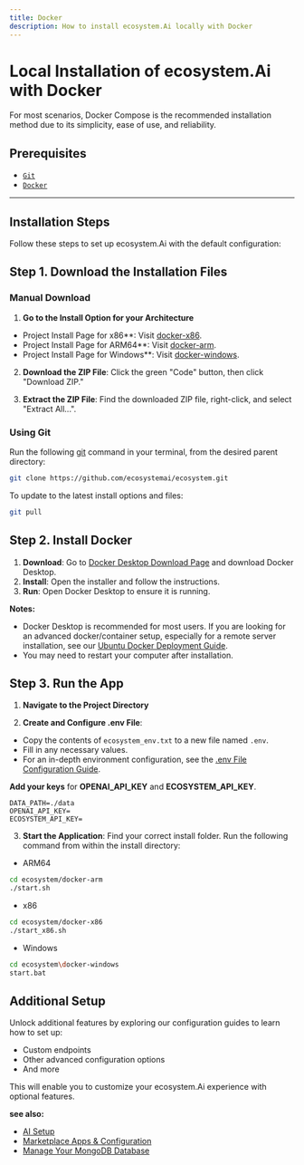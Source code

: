 ```yaml
---
title: Docker
description: How to install ecosystem.Ai locally with Docker
---
```


# Local Installation of ecosystem.Ai with Docker

For most scenarios, Docker Compose is the recommended installation method due to its simplicity, ease of use, and reliability.

## Prerequisites

- [`Git`](https://git-scm.com/downloads)
- [`Docker`](https://www.docker.com/products/docker-desktop/)

---

## Installation Steps

Follow these steps to set up ecosystem.Ai with the default configuration:

## Step 1. Download the Installation Files

### Manual Download

1. **Go to the Install Option for your Architecture**
 - Project Install Page for x86**: Visit [docker-x86](https://github.com/ecosystemai/ecosystem/tree/main/docker-x86).
 - Project Install Page for ARM64**: Visit [docker-arm](https://github.com/ecosystemai/ecosystem/tree/main/docker-arm).
 - Project Install Page for Windows**: Visit [docker-windows](https://github.com/ecosystemai/ecosystem/tree/main/docker-windows).

2. **Download the ZIP File**: Click the green "Code" button, then click "Download ZIP."

3. **Extract the ZIP File**: Find the downloaded ZIP file, right-click, and select "Extract All...".

### Using Git

Run the following [git](https://git-scm.com/) command in your terminal, from the desired parent directory:

```bash
git clone https://github.com/ecosystemai/ecosystem.git
```

To update to the latest install options and files:
```bash
git pull
```

## Step 2. Install Docker

1. **Download**: Go to [Docker Desktop Download Page](https://www.docker.com/products/docker-desktop) and download Docker Desktop.
2. **Install**: Open the installer and follow the instructions.
3. **Run**: Open Docker Desktop to ensure it is running.

**Notes:**
- Docker Desktop is recommended for most users. If you are looking for an advanced docker/container setup, especially for a remote server installation, see our [Ubuntu Docker Deployment Guide](/docs/remote/docker_linux).
- You may need to restart your computer after installation.

## Step 3. Run the App

1. **Navigate to the Project Directory**

2. **Create and Configure .env File**:
 - Copy the contents of `ecosystem_env.txt` to a new file named `.env`.
 - Fill in any necessary values.
- For an in-depth environment configuration, see the [.env File Configuration Guide](/docs/configuration/dotenv).

**Add your keys** for **OPENAI_API_KEY** and **ECOSYSTEM_API_KEY**.
```
DATA_PATH=./data
OPENAI_API_KEY=
ECOSYSTEM_API_KEY=
```

3. **Start the Application**:
Find your correct install folder. Run the following command from within the install directory:
 - ARM64
 ```bash
 cd ecosystem/docker-arm
 ./start.sh
```

 - x86
 ```bash
 cd ecosystem/docker-x86
 ./start_x86.sh
```

 - Windows
 ```bash
 cd ecosystem\docker-windows
 start.bat
```

## Additional Setup

Unlock additional features by exploring our configuration guides to learn how to set up:

- Custom endpoints
- Other advanced configuration options
- And more

This will enable you to customize your ecosystem.Ai experience with optional features.

**see also:**
- [AI Setup](/docs/configuration/pre_configured_ai)
- [Marketplace Apps & Configuration](/docs/configuration/ecosystem_yaml)
- [Manage Your MongoDB Database](/blog/2023-11-30_mongoexpress)